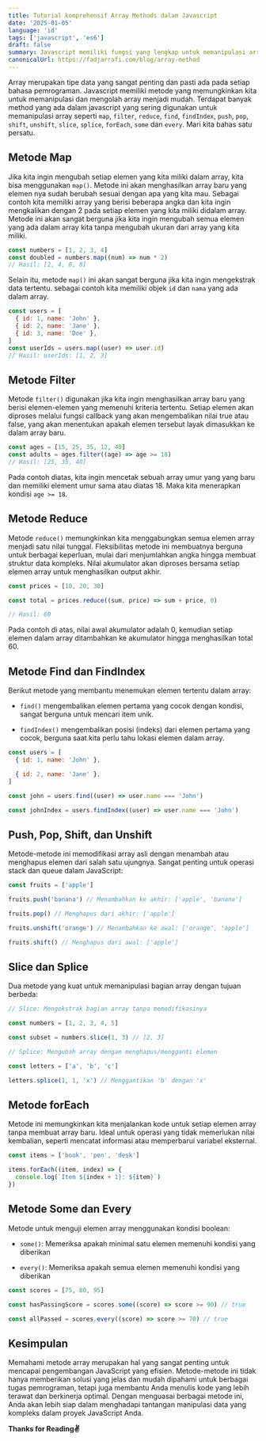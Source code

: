 ```yaml
---
title: Tutorial komprehensif Array Methods dalam Javascript
date: '2025-01-05'
language: 'id'
tags: ['javascript', 'es6']
draft: false
summary: Javascript memiliki fungsi yang lengkap untuk memanipulasi array seperti Map, Filter, Reduce dan lain-lain. Artikel ini akan menjelaskan metode array yang sering digunakan dalam project javascript.
canonicalUrl: https://fadjarrafi.com/blog/array-method
---
```


Array merupakan tipe data yang sangat penting dan pasti ada pada setiap bahasa pemrograman. Javascript memiliki metode yang memungkinkan kita untuk memanipulasi dan mengolah array menjadi mudah. Terdapat banyak method yang ada dalam javascript yang sering digunakan untuk memanipulasi array seperti `map`, `filter`, `reduce`, `find`, `findIndex`, `push`, `pop`, `shift`, `unshift`, `slice`, `splice`, `forEach`, `some` dan `every`. Mari kita bahas satu persatu.

## Metode Map

Jika kita ingin mengubah setiap elemen yang kita miliki dalam array, kita bisa menggunakan `map()`. Metode ini akan menghasilkan array baru yang elemen nya sudah berubah sesuai dengan apa yang kita mau. Sebagai contoh kita memiliki array yang berisi beberapa angka dan kita ingin mengkalikan dengan 2 pada setiap elemen yang kita miliki didalam array. Metode ini akan sangat berguna jika kita ingin mengubah semua elemen yang ada dalam array kita tanpa mengubah ukuran dari array yang kita miliki.

```javascript
const numbers = [1, 2, 3, 4]
const doubled = numbers.map((num) => num * 2)
// Hasil: [2, 4, 6, 8]
```

Selain itu, metode `map()` ini akan sangat berguna jika kita ingin mengekstrak data tertentu. sebagai contoh kita memiliki objek `id` dan `nama` yang ada dalam array.

```javascript
const users = [
  { id: 1, name: 'John' },
  { id: 2, name: 'Jane' },
  { id: 3, name: 'Doe' },
]
const userIds = users.map((user) => user.id)
// Hasil: userIds: [1, 2, 3]
```

## Metode Filter

Metode `filter()` digunakan jika kita ingin menghasilkan array baru yang berisi elemen-elemen yang memenuhi kriteria tertentu. Setiap elemen akan diproses melalui fungsi callback yang akan mengembalikan nilai true atau false, yang akan menentukan apakah elemen tersebut layak dimasukkan ke dalam array baru.

```javascript
const ages = [15, 25, 35, 12, 40]
const adults = ages.filter((age) => age >= 18)
// Hasil: [25, 35, 40]
```

Pada contoh diatas, kita ingin mencetak sebuah array umur yang yang baru dan memiliki element umur sama atau diatas 18. Maka kita menerapkan kondisi `age >= 18`.

## Metode Reduce

Metode `reduce()` memungkinkan kita menggabungkan semua elemen array menjadi satu nilai tunggal. Fleksibilitas metode ini membuatnya berguna untuk berbagai keperluan, mulai dari menjumlahkan angka hingga membuat struktur data kompleks. Nilai akumulator akan diproses bersama setiap elemen array untuk menghasilkan output akhir.

```javascript
const prices = [10, 20, 30]

const total = prices.reduce((sum, price) => sum + price, 0)

// Hasil: 60
```

Pada contoh di atas, nilai awal akumulator adalah 0, kemudian setiap elemen dalam array ditambahkan ke akumulator hingga menghasilkan total 60.

## Metode Find dan FindIndex

Berikut metode yang membantu menemukan elemen tertentu dalam array:

- `find()` mengembalikan elemen pertama yang cocok dengan kondisi, sangat berguna untuk mencari item unik.

- `findIndex()` mengembalikan posisi (indeks) dari elemen pertama yang cocok, berguna saat kita perlu tahu lokasi elemen dalam array.

```javascript
const users = [
  { id: 1, name: 'John' },

  { id: 2, name: 'Jane' },
]

const john = users.find((user) => user.name === 'John')

const johnIndex = users.findIndex((user) => user.name === 'John')
```

## Push, Pop, Shift, dan Unshift

Metode-metode ini memodifikasi array asli dengan menambah atau menghapus elemen dari salah satu ujungnya. Sangat penting untuk operasi stack dan queue dalam JavaScript:

```javascript
const fruits = ['apple']

fruits.push('banana') // Menambahkan ke akhir: ['apple', 'banana']

fruits.pop() // Menghapus dari akhir: ['apple']

fruits.unshift('orange') // Menambahkan ke awal: ['orange', 'apple']

fruits.shift() // Menghapus dari awal: ['apple']
```

## Slice dan Splice

Dua metode yang kuat untuk memanipulasi bagian array dengan tujuan berbeda:

```javascript
// Slice: Mengekstrak bagian array tanpa memodifikasinya

const numbers = [1, 2, 3, 4, 5]

const subset = numbers.slice(1, 3) // [2, 3]

// Splice: Mengubah array dengan menghapus/mengganti elemen

const letters = ['a', 'b', 'c']

letters.splice(1, 1, 'x') // Menggantikan 'b' dengan 'x'
```

## Metode forEach

Metode ini memungkinkan kita menjalankan kode untuk setiap elemen array tanpa membuat array baru. Ideal untuk operasi yang tidak memerlukan nilai kembalian, seperti mencatat informasi atau memperbarui variabel eksternal.

```javascript
const items = ['book', 'pen', 'desk']

items.forEach((item, index) => {
  console.log(`Item ${index + 1}: ${item}`)
})
```

## Metode Some dan Every

Metode untuk menguji elemen array menggunakan kondisi boolean:

- `some()`: Memeriksa apakah minimal satu elemen memenuhi kondisi yang diberikan

- `every()`: Memeriksa apakah semua elemen memenuhi kondisi yang diberikan

```javascript
const scores = [75, 80, 95]

const hasPassingScore = scores.some((score) => score >= 90) // true

const allPassed = scores.every((score) => score >= 70) // true
```

## Kesimpulan

Memahami metode array merupakan hal yang sangat penting untuk mencapai pengembangan JavaScript yang efisien. Metode-metode ini tidak hanya memberikan solusi yang jelas dan mudah dipahami untuk berbagai tugas pemrograman, tetapi juga membantu Anda menulis kode yang lebih terawat dan berkinerja optimal. Dengan menguasai berbagai metode ini, Anda akan lebih siap dalam menghadapi tantangan manipulasi data yang kompleks dalam proyek JavaScript Anda.

**Thanks for Reading✌️**
